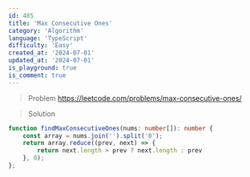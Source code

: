 ```yaml
---
id: 485
title: 'Max Consecutive Ones'
category: 'Algorithm'
language: 'TypeScript'
difficulty: 'Easy'
created_at: '2024-07-01'
updated_at: '2024-07-01'
is_playground: true
is_comment: true
---
```


> Problem
https://leetcode.com/problems/max-consecutive-ones/

> Solution

``` typescript
function findMaxConsecutiveOnes(nums: number[]): number {
    const array = nums.join('').split('0');
    return array.reduce((prev, next) => {
        return next.length > prev ? next.length : prev
    }, 0);
};
```
